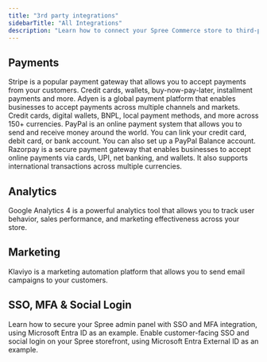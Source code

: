 ```yaml
---
title: "3rd party integrations"
sidebarTitle: "All Integrations"
description: "Learn how to connect your Spree Commerce store to third-party services and platforms."
---
```


## Payments

<CardGroup>
  <Card title="Stripe" href="/integrations/payments/stripe" img="/images/integrations/logos/stripe.png">
    Stripe is a popular payment gateway that allows you to accept payments from your customers. Credit cards, wallets, buy-now-pay-later, installment payments and more.
  </Card>
  <Card title="Adyen" href="/integrations/payments/adyen" img="/images/integrations/logos/adyen.png">
    Adyen is a global payment platform that enables businesses to accept payments across multiple channels and markets. Credit cards, digital wallets, BNPL, local payment methods, and more across 150+ currencies.
  </Card>
  <Card title="PayPal" href="/integrations/payments/paypal" img="/images/integrations/logos/paypal.png">
    PayPal is an online payment system that allows you to send and receive money around the world. You can link your credit card, debit card, or bank account. You can also set up a PayPal Balance account.
  </Card>
  <Card title="RazorPay" href="/integrations/payments/razorpay" img="/images/integrations/logos/razorpay.png">
    Razorpay is a secure payment gateway that enables businesses to accept online payments via cards, UPI, net banking, and wallets. It also supports international transactions across multiple currencies.
  </Card>
</CardGroup>

## Analytics

<CardGroup>
  <Card title="Google Analytics 4" href="/integrations/analytics/google-analytics" img="/images/integrations/logos/google-analytics.png">
    Google Analytics 4 is a powerful analytics tool that allows you to track user behavior, sales performance, and marketing effectiveness across your store.
  </Card>
</CardGroup>

## Marketing

<CardGroup>
  <Card title="Klaviyo" href="/integrations/marketing/klaviyo" img="/images/integrations/logos/klaviyo.png">
    Klaviyo is a marketing automation platform that allows you to send email campaigns to your customers.
  </Card>
</CardGroup>

## SSO, MFA & Social Login

<CardGroup>
  <Card title="SSO & MFA for the Admin Panel" href="/integrations/sso-mfa-social-login/admin-dashboard">
    Learn how to secure your Spree admin panel with SSO and MFA integration, using Microsoft Entra ID as an example.
  </Card>
  <Card title="SSO & Social Login for the Storefront" href="/integrations/sso-mfa-social-login/storefront">
    Enable customer-facing SSO and social login on your Spree storefront, using Microsoft Entra External ID as an example.
  </Card>
</CardGroup>
